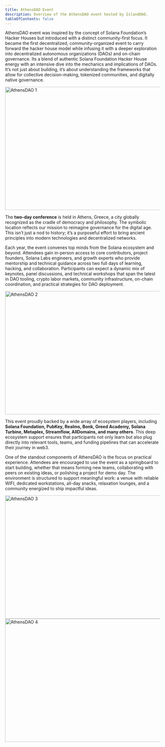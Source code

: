 ```yaml
---
title: AthensDAO Event
description: Overview of the AthensDAO event hosted by IslandDAO.
tableOfContents: false
---
```



AthensDAO event was inspired by the concept of Solana Foundation’s Hacker Houses but introduced with a distinct community-first focus. It became the first decentralized, community-organized event to carry forward the hacker house model while infusing it with a deeper exploration into decentralized autonomous organizations (DAOs) and on-chain governance. Its a blend of authentic Solana Foundation Hacker House energy with an intensive dive into the mechanics and implications of DAOs. It’s not just about building, it’s about understanding the frameworks that allow for collective decision-making, tokenized communities, and digitally native governance.

<Image src={athensdao1} alt="AthensDAO 1" width="1000" height="400" />

The **two-day conference** is held in Athens, Greece, a city globally recognized as the cradle of democracy and philosophy. The symbolic location reflects our mission to reimagine governance for the digital age. This isn’t just a nod to history; it’s a purposeful effort to bring ancient principles into modern technologies and decentralized networks.

Each year, the event convenes top minds from the Solana ecosystem and beyond. Attendees gain in-person access to core contributors, project founders, Solana Labs engineers, and growth experts who provide mentorship and technical guidance across two full days of learning, hacking, and collaboration. Participants can expect a dynamic mix of keynotes, panel discussions, and technical workshops that span the latest in DAO tooling, crypto labor markets, community infrastructure, on-chain coordination, and practical strategies for DAO deployment.

<Image src={athensdao2} alt="AthensDAO 2" width="1000" height="400" />

This event proudly backed by a wide array of ecosystem players, including **Solana Foundation, PubKey, Realms, Bonk, Greed Academy, Solana Turbine, Metaplex, Streamflow, AllDomains, and many others**. This deep ecosystem support ensures that participants not only learn but also plug directly into relevant tools, teams, and funding pipelines that can accelerate their journey in web3.

One of the standout components of AthensDAO is the focus on practical experience. Attendees are encouraged to use the event as a springboard to start building, whether that means forming new teams, collaborating with peers on existing ideas, or polishing a project for demo day. The environment is structured to support meaningful work: a venue with reliable WIFI, dedicated workstations, all-day snacks, relaxation lounges, and a community energized to ship impactful ideas.

<Image src={athensdao3} alt="AthensDAO 3" width="1000" height="400" />

<Image src={athensdao4} alt="AthensDAO 4" width="1000" height="400" />
